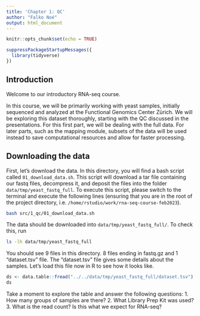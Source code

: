 ```yaml
---
title: 'Chapter 1: QC'
author: "Falko Noé"
output: html_document
---
```


```r
knitr::opts_chunk$set(echo = TRUE)
```

```r
suppressPackageStartupMessages({
  library(tidyverse)
})
```

## Introduction

Welcome to our introductory RNA-seq course. 

In this course, we will be primarily working with yeast samples, initially sequenced and analyzed at the Functional Genomics Center Zürich. We will be exploring this dataset thoroughly, starting with the QC discussed in the presentations. For this first part, we will be dealing with the full data. For later parts, such as the mapping module, subsets of the data will be used instead to save computational resources and allow for faster processing.

## Downloading the data

First, let's download the data. In this directory, you will find a bash script called `01_download_data.sh`. This script will download a tar file containing our fastq files, decompress it, and deposit the files into the folder `data/tmp/yeast_fastq_full`. To execute this script, please switch to the terminal and execute the following lines (ensuring that you are in the root of the project directory, i.e. `/home/rstudio/work/rna-seq-course-feb2023`). 

```sh
bash src/1_qc/01_download_data.sh
```

The data should be downloaded into `data/tmp/yeast_fastq_full/`. To check this, run

```sh
ls -lh data/tmp/yeast_fastq_full
```

You should see 9 files in this directory. 8 files ending in fastq.gz and 1 "dataset.tsv" file. The "dataset.tsv" file gives some details about the samples. Let's load this file now in R to see how it looks like.

```r
ds <- data.table::fread("../../data/tmp/yeast_fastq_full/dataset.tsv") %>% as_tibble()
ds
```

Take a moment to explore the table and answer the following questions:
1. How many groups of samples are there?
2. What Library Prep Kit was used?
3. What is the read count? Is this what we expect for RNA-seq?

